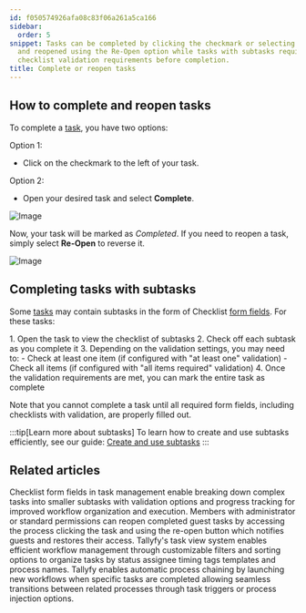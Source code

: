 ```yaml
---
id: f050574926afa08c83f06a261a5ca166
sidebar:
  order: 5
snippet: Tasks can be completed by clicking the checkmark or selecting Complete button
  and reopened using the Re-Open option while tasks with subtasks require fulfilling
  checklist validation requirements before completion.
title: Complete or reopen tasks
---
```



## How to complete and reopen tasks

To complete a [task](/products/pro/tracking-and-tasks/tasks/), you have two options:

Option 1:

- Click on the checkmark to the left of your task.

Option 2:

- Open your desired task and select **Complete**.

![Image](https://screenshots.tallyfy.com/tallyfy%2Fpro%2Fdesktop-light-select-complete-task.png)

Now, your task will be marked as _Completed_. If you need to reopen a task, simply select **Re-Open** to reverse it.

![Image](https://screenshots.tallyfy.com/tallyfy%2Fpro%2Fdesktop-light-reopen-task.png)

## Completing tasks with subtasks

Some [tasks](/products/pro/tracking-and-tasks/tasks/) may contain subtasks in the form of Checklist [form fields](/products/pro/tracking-and-tasks/tasks/what-are-form-fields-in-tallyfy/). For these tasks:

<Steps>
1. Open the task to view the checklist of subtasks
2. Check off each subtask as you complete it
3. Depending on the validation settings, you may need to:
   - Check at least one item (if configured with "at least one" validation)
   - Check all items (if configured with "all items required" validation)
4. Once the validation requirements are met, you can mark the entire task as complete
</Steps>

Note that you cannot complete a task until all required form fields, including checklists with validation, are properly filled out.

:::tip[Learn more about subtasks]
To learn how to create and use subtasks efficiently, see our guide: [Create and use subtasks](/products/pro/tracking-and-tasks/tasks/how-to-create-and-use-subtasks/)
:::


## Related articles
<CardGrid>
<LinkTitleCard header="<b>Tasks > Create and use subtasks</b>" href="/products/pro/tracking-and-tasks/tasks/how-to-create-and-use-subtasks/" > Checklist form fields in task management enable breaking down complex tasks into smaller subtasks with validation options and progress tracking for improved workflow organization and execution. </LinkTitleCard>
<LinkTitleCard header="<b>Guests > Re-open tasks as a guest</b>" href="/products/pro/documenting/guests/how-can-i-re-open-a-completed-guest-task/" > Members with administrator or standard permissions can reopen completed guest tasks by accessing the process clicking the task and using the re-open button which notifies guests and restores their access. </LinkTitleCard>
<LinkTitleCard header="<b>Tasks View > Customize the task view</b>" href="/products/pro/tracking-and-tasks/tasks-view/how-can-i-customize-task-views-in-tallyfy/" > Tallyfy's task view system enables efficient workflow management through customizable filters and sorting options to organize tasks by status assignee timing tags templates and process names. </LinkTitleCard>
<LinkTitleCard header="<b>Launching > Launch another process when a task is completed</b>" href="/products/pro/launching/launch-process-when-task-is-completed/" > Tallyfy enables automatic process chaining by launching new workflows when specific tasks are completed allowing seamless transitions between related processes through task triggers or process injection options. </LinkTitleCard>
</CardGrid>